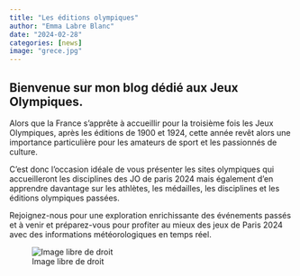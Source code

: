 ```yaml
---
title: "Les éditions olympiques"
author: "Emma Labre Blanc"
date: "2024-02-28"
categories: [news]
image: "grece.jpg"
---
```


## Bienvenue sur mon blog dédié aux Jeux Olympiques.

Alors que la France s'apprête à accueillir pour la troisième fois les Jeux Olympiques, après les éditions de 1900 et 1924, cette année revêt alors une importance particulière pour les amateurs de sport et les passionnés de culture.

C'est donc l'occasion idéale de vous présenter les sites olympiques qui accueilleront les disciplines des JO de paris 2024 mais également d'en apprendre davantage sur les athlètes, les médailles, les disciplines et les éditions olympiques passées.

Rejoignez-nous pour une exploration enrichissante des événements passés et à venir et préparez-vous pour profiter au mieux des jeux de Paris 2024 avec des informations météorologiques en temps réel.

![Image libre de droit](grece.jpg)
